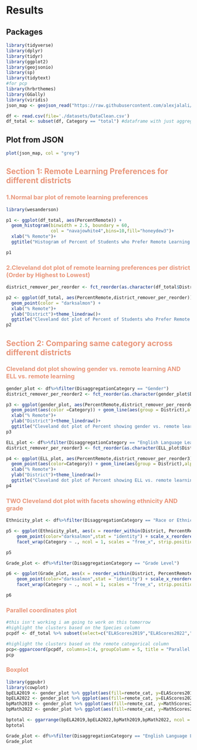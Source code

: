 # Results

## Packages

```r
library(tidyverse)
library(dplyr)
library(tidyr)
library(ggplot2)
library(geojsonio)
library(sp)
library(tidytext)
#for pcp
library(hrbrthemes)
library(GGally)
library(viridis)
json_map <- geojson_read("https://raw.githubusercontent.com/alexjalali/remotelearningedav/main/School%20Districts.geojson", what = "sp")

df <- read.csv(file='./datasets/DataClean.csv')
df_total <- subset(df, Category == "total") #dataframe with just aggregates
```


## Plot from JSON

```r
plot(json_map, col = "grey")
```
## <span style="color:darksalmon"> Section 1: Remote Learning Preferences for different districts </span>
### <span style="color:darksalmon"> 1.Normal bar plot of remote learning preferences </span>
```r
library(wesanderson)

p1 <- ggplot(df_total, aes(PercentRemote)) +
  geom_histogram(binwidth = 2.5, boundary = 60,
                 col = "navajowhite4",bins=10,fill="honeydew3")+
  xlab("% Remote")+
  ggtitle("Histogram of Percent of Students who Prefer Remote Learning per District")

p1
```


### <span style="color:darksalmon"> 2.Cleveland dot plot of remote learning preferences per district (Order by Highest to Lowest) </span>
```r
district_remover_per_reorder <- fct_reorder(as.character(df_total$District), df_total$PercentRemote, min)

p2 <- ggplot(df_total, aes(PercentRemote,district_remover_per_reorder)) +
  geom_point(color = "darksalmon") +
  xlab("% Remote")+
  ylab("District")+theme_linedraw()+
  ggtitle("Cleveland dot plot of Percent of Students who Prefer Remote Learning per District")
p2
```

## <span style="color:darksalmon"> Section 2: Comparing same category across different districts </span>
### <span style="color:darksalmon"> Cleveland dot plot showing gender vs. remote learning AND ELL vs. remote learning </span>

```r
gender_plot <- df%>%filter(DisaggregationCategory == "Gender")
district_remover_per_reorder2 <- fct_reorder(as.character(gender_plot$District), gender_plot$PercentRemote)

p3 <- ggplot(gender_plot, aes(PercentRemote,district_remover_per_reorder2)) +
  geom_point(aes(color =Category)) + geom_line(aes(group = District),alpha=0.3) +
  xlab("% Remote")+
  ylab("District")+theme_linedraw()+
  ggtitle("Cleveland dot plot of Percent showing gender vs. remote learning per District")
p3
```

```r
ELL_plot <- df%>%filter(DisaggregationCategory == "English Language Learner Status")
district_remover_per_reorder3 <- fct_reorder(as.character(ELL_plot$District), ELL_plot$PercentRemote)

p4 <- ggplot(ELL_plot, aes(PercentRemote,district_remover_per_reorder3)) +
  geom_point(aes(color=Category)) + geom_line(aes(group = District),alpha=0.3) +
  xlab("% Remote")+
  ylab("District")+theme_linedraw()+
  ggtitle("Cleveland dot plot of Percent showing ELL vs. remote learning per District")
p4
```

### <span style="color:darksalmon"> TWO Cleveland dot plot with facets showing ethnicity AND grade </span>

```r

Ethnicity_plot <- df%>%filter(DisaggregationCategory == "Race or Ethnicity")

p5 <- ggplot(Ethnicity_plot, aes(x = reorder_within(District, PercentRemote, Category), y = PercentRemote)) +
    geom_point(color="darksalmon",stat = "identity") + scale_x_reordered() +
    facet_wrap(Category ~ ., ncol = 1, scales = "free_x", strip.position = "right", )+ylab("% Remote")+ xlab("District") + ggtitle("Cleveland dot plot of Percent with facets showing Race or Ethnicity")

p5
```
```r

Grade_plot <- df%>%filter(DisaggregationCategory == "Grade Level")

p6 <- ggplot(Grade_plot, aes(x = reorder_within(District, PercentRemote, Category), y = PercentRemote)) +
    geom_point(color="darksalmon",stat = "identity") + scale_x_reordered() +
    facet_wrap(Category ~ ., ncol = 1, scales = "free_x", strip.position = "right")+ylab("% Remote")+ xlab("District") + ggtitle("Cleveland dot plot of Percent with facets showing Grade Label")

p6
```
### <span style="color:darksalmon"> Parallel coordinates plot </span>

```r
#this isn't working i am going to work on this tomorrow
#highlight the clusters based on the Species column
pcpdf <- df_total %>% subset(select=c("ELAScores2019","ELAScores2022","MathScores2019","MathScores2022","remote_cat")) 

#highlight the clusters based on the remote categorical column
pcp<-ggparcoord(pcpdf, columns=1:4, groupColumn = 5, title = "Parallel Coordiantes Plot for average test scores per district, grouped by percent remote",scale = "globalminmax") 
pcp
```
### <span style="color:darksalmon"> Boxplot </span>
```r
library(ggpubr)
library(cowplot)
bpELA2019 <- gender_plot %>% ggplot(aes(fill=remote_cat, y=ELAScores2019, x=Category)) + geom_boxplot()
bpELA2022 <- gender_plot %>% ggplot(aes(fill=remote_cat, y=ELAScores2022, x=Category)) + geom_boxplot()
bpMath2019 <- gender_plot %>% ggplot(aes(fill=remote_cat, y=MathScores2019, x=Category)) + geom_boxplot()
bpMath2022 <- gender_plot %>% ggplot(aes(fill=remote_cat, y=MathScores2022, x=Category)) + geom_boxplot()

bptotal <- ggarrange(bpELA2019,bpELA2022,bpMath2019,bpMath2022, ncol = 2, nrow = 2)
bptotal

```

```r

Grade_plot <- df%>%filter(DisaggregationCategory == "English Language Learner Status" | DisaggregationCategory== "Gender" | DisaggregationCategory=="Race or Ethnicity")
Grade_plot

```